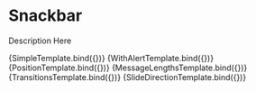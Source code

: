
<Meta title="Material-UI/Feedback/Snackbar" component={Snackbar} />

# Snackbar

Description Here

<Canvas>
  <Story name="Simple" args={{ autoHideDuration: 6000 }}>
    {SimpleTemplate.bind({})}
  </Story>
  <Story name="With Alert" args={{ autoHideDuration: 6000 }}>
    {WithAlertTemplate.bind({})}
  </Story>
  <Story name="Position" args={{ autoHideDuration: 6000 }}>
    {PositionTemplate.bind({})}
  </Story>
  <Story name="Message Lengths" args={{ autoHideDuration: 6000 }}>
    {MessageLengthsTemplate.bind({})}
  </Story>
  <Story name="Transitions" args={{ autoHideDuration: 6000 }}>
    {TransitionsTemplate.bind({})}
  </Story>
  <Story name="Slide Direction" args={{ autoHideDuration: 6000, message: 'Not archived' }}>
    {SlideDirectionTemplate.bind({})}
  </Story>
</Canvas>
